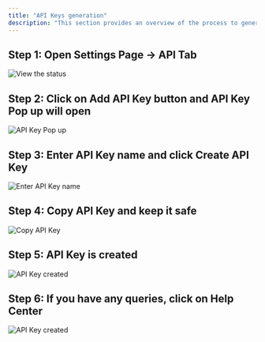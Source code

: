 ```yaml
---
title: "API Keys generation"
description: "This section provides an overview of the process to generate API keys for your Dodo Payments account."
---
```


## Step 1: Open Settings Page → API Tab

<Frame>
    <img src="/images/guides/api/AP1 1.webp" alt="View the status"/>
</Frame>

## Step 2: Click on Add API Key button and API Key Pop up will open 

<Frame>
    <img src="/images/guides/api/AP1 2.webp" alt="API Key Pop up"/>
</Frame>

## Step 3: Enter API Key name and click Create API Key 

<Frame>
    <img src="/images/guides/api/AP1 3.webp" alt="Enter API Key name"/>
</Frame>

## Step 4: Copy API Key and keep it safe

<Frame>
    <img src="/images/guides/api/AP1 4.webp" alt="Copy API Key"/>
</Frame>

## Step 5: API Key is created 

<Frame>
    <img src="/images/guides/api/AP1 5.webp" alt="API Key created"/>
</Frame>

## Step 6: If you have any queries, click on Help Center

<Frame>
    <img src="/images/guides/api/AP1 6.webp" alt="API Key created"/>
</Frame>